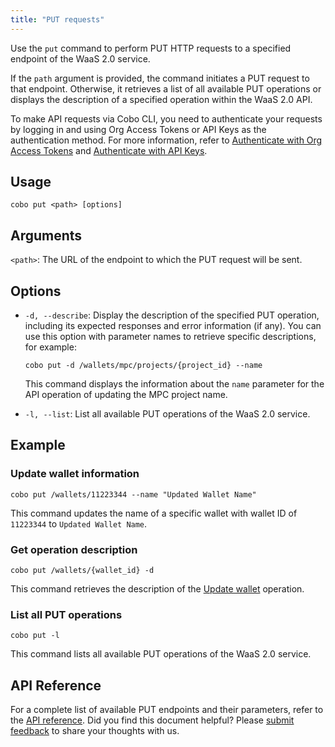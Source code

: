 ```yaml
---
title: "PUT requests"
---
```


Use the `put` command to perform PUT HTTP requests to a specified endpoint of the WaaS 2.0 service. 

If the `path` argument is provided, the command initiates a PUT request to that endpoint. Otherwise, it retrieves a list of all available PUT operations or displays the description of a specified operation within the WaaS 2.0 API.

<Note>To make API requests via Cobo CLI, you need to authenticate your requests by logging in and using Org Access Tokens or API Keys as the authentication method. For more information, refer to [Authenticate with Org Access Tokens](/v2/developer-tools/cobo-cli/login-and-authentication#authenticate-with-org-access-tokens) and [Authenticate with API Keys](/v2/developer-tools/cobo-cli/login-and-authentication#authenticate-with-api-keys).</Note>

## Usage

```shell
cobo put <path> [options]
```

## Arguments
`<path>`: The URL of the endpoint to which the PUT request will be sent.

## Options

- `-d, --describe`: Display the description of the specified PUT operation, including its expected responses and error information (if any). You can use this option with parameter names to retrieve specific descriptions, for example:

    ```shell
    cobo put -d /wallets/mpc/projects/{project_id} --name
    ```

    This command displays the information about the `name` parameter for the API operation of updating the MPC project name.
- `-l, --list`: List all available PUT operations of the WaaS 2.0 service.

## Example

### Update wallet information

```shell
cobo put /wallets/11223344 --name "Updated Wallet Name"
```

This command updates the name of a specific wallet with wallet ID of `11223344` to `Updated Wallet Name`.

### Get operation description

```shell
cobo put /wallets/{wallet_id} -d
```

This command retrieves the description of the [Update wallet](/v2/api-references/wallets/update-wallet) operation.

### List all PUT operations

```shell
cobo put -l
```

This command lists all available PUT operations of the WaaS 2.0 service.

## API Reference

For a complete list of available PUT endpoints and their parameters, refer to the [API reference](/v2/api-references).
<Tip>Did you find this document helpful? Please [submit feedback](https://forms.zohopublic.com/cobo/form/DocumentFeedbackForm/formperma/QvLOhxJv1_JMsJ-1dleZ8Itb_7rzN-LtgvsDdxosoVI) to share your thoughts with us.</Tip>